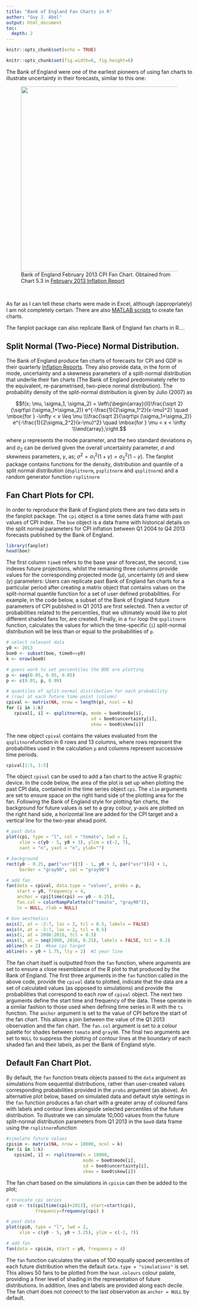 ```yaml
---
title: "Bank of England Fan Charts in R"
author: "Guy J. Abel"
output: html_document
toc:
  depth: 2
---
```


```r
knitr::opts_chunk$set(echo = TRUE)

knitr::opts_chunk$set(fig.width=6, fig.height=6)
```

The Bank of England were one of the earliest pioneers of using fan charts to illustrate uncertainty in their forecasts, similar to this one:

<figure>
<img src="http://gjabel.files.wordpress.com/2014/03/mpcinffeb13.png" width="500" />   
<figcaption>Bank of England February 2013 CPI Fan Chart. Obtained from Chart 5.3 in <a href="https://www.bankofengland.co.uk/-/media/boe/files/inflation-report/2013/february-2013.pdf?la=en&hash=60568504A878E0DC881EC0A28263A1197F3CA811">February 2013 Inflation Report</a></figcaption>
</figure><br>


As far as I can tell these charts were made in Excel, although (appropriately) I am not completely certain. There are also <a href="http://www.mathworks.de/matlabcentral/fileexchange/27702-fan-chart">MATLAB scripts</a> to create fan charts.

The fanplot package can also replicate Bank of England fan charts in R....

## Split Normal (Two-Piece) Normal Distribution.

The Bank of England produce fan charts of forecasts for CPI and GDP in their quarterly <a href="http://www.bankofengland.co.uk/publications/Pages/inflationreport/default.aspx">Inflation Reports</a>. They also provide data, in the form of mode, uncertainty and a skewness parameters of a split-normal distribution that underlie their fan charts (The Bank of England predominately refer to the equivalent, re-parametrised, two-piece normal distribution). The probability density of the split-normal distribution is given by Julio (2007) as

$$f(x; \mu, \sigma_1, \sigma_2) = \left\{\begin{array}{ll}\frac{\sqrt 2}{\sqrt\pi (\sigma_1+\sigma_2)} e^{-\frac{1}{2\sigma_1^2}(x-\mu)^2} \quad \mbox{for } -\infty < x \leq \mu \\\frac{\sqrt 2}{\sqrt\pi (\sigma_1+\sigma_2)} e^{-\frac{1}{2\sigma_2^2}(x-\mu)^2} \quad \mbox{for } \mu < x < \infty \\\end{array},\right.$$

where $\mu$ represents the mode parameter, and the two standard deviations $\sigma_1$ and $\sigma_2$ can be derived given the overall uncertainty parameter, $\sigma$ and skewness parameters, $\gamma$, as;
$\sigma^2=\sigma^2_1(1+\gamma)=\sigma^2_2(1-\gamma).$
The fanplot package contains functions for the density, distribution and quantile of a split normal distribution (`dsplitnorm`, `psplitnorm` and `qsplitnorm`) and a random generator function `rsplitnorm` 

## Fan Chart Plots for CPI.

In order to reproduce the Bank of England plots there are two data sets in the fanplot package. The `cpi` object is a time series data frame with past values of CPI index. The `boe` object is a data frame with historical details on the split normal parameters for CPI inflation between Q1 2004 to Q4 2013 forecasts published by the Bank of England.

```r
library(fanplot)
head(boe)
```

The first column `time0` refers to the base year of forecast, the second, `time` indexes future projections, whilst the remaining three columns provide values for the corresponding projected mode ($\mu$), uncertainty ($\sigma$) and skew ($\gamma$) parameters:
Users can replicate past Bank of England fan charts for a particular period after creating a matrix object that contains values on the split-normal quantile function for a set of user defined probabilities. For example, in the code below, a subset of the Bank of England future parameters of CPI published in Q1 2013 are first selected. Then a vector of probabilities related to the percentiles, that we ultimately would like to plot different shaded fans for, are created. Finally, in a `for` loop the `qsplitnorm` function, calculates the values for which the time-specific (`i`) split-normal distribution will be less than or equal to the probabilities of `p`.
```r
# select relevant data
y0 <- 2013
boe0 <- subset(boe, time0==y0)
k <- nrow(boe0)

# guess work to set percentiles the BOE are plotting
p <- seq(0.05, 0.95, 0.05)
p <- c(0.01, p, 0.99)

# quantiles of split-normal distribution for each probability
# (row) at each future time point (column)
cpival <- matrix(NA, nrow = length(p), ncol = k)
for (i in 1:k)
   cpival[, i] <- qsplitnorm(p, mode = boe0$mode[i],
                                sd = boe0$uncertainty[i],
                                skew = boe0$skew[i])
```

The new object `cpival` contains the values evaluated from the `qsplitnorm `function in 6 rows and 13 columns, where rows represent the probabilities used in the calculation `p` and columns represent successive time periods.
```r
cpival[1:5, 1:5]
```


The object `cpival` can be used to add a fan chart to the active R graphic device. In the code below, the area of the plot is set up when plotting the past CPI data, contained in the time series object `cpi`. The `xlim` arguments are set to ensure space on the right hand side of the plotting area for the fan. Following the Bank of England style for plotting fan charts, the background for future values is set to a gray colour, y-axis are plotted on the right hand side, a horizontal line are added for the CPI target and a vertical line for the two-year ahead point.
```r
# past data
plot(cpi, type = "l", col = "tomato", lwd = 2,
     xlim = c(y0 - 5, y0 + 3), ylim = c(-2, 7),
     xaxt = "n", yaxt = "n", ylab="")

# background
rect(y0 - 0.25, par("usr")[3] - 1, y0 + 3, par("usr")[4] + 1,
     border = "gray90", col = "gray90")

# add fan
fan(data = cpival, data.type = "values", probs = p,
    start = y0, frequency = 4,
    anchor = cpi[time(cpi) == y0 - 0.25],
    fan.col = colorRampPalette(c("tomato", "gray90")),
    ln = NULL, rlab = NULL)

# boe aesthetics
axis(2, at = -2:7, las = 2, tcl = 0.5, labels = FALSE)
axis(4, at = -2:7, las = 2, tcl = 0.5)
axis(1, at = 2008:2016, tcl = 0.5)
axis(1, at = seq(2008, 2016, 0.25), labels = FALSE, tcl = 0.2)
abline(h = 2)  #boe cpi target
abline(v = y0 + 1.75, lty = 2)  #2 year line
```

<!-- <a href="http://gjabel.files.wordpress.com/2013/04/boe1.png"><img class="aligncenter size-full wp-image-1192" src="http://gjabel.files.wordpress.com/2013/04/boe1.png" alt="boe1" width="578" height="522" /></a> -->
The fan chart itself is outputted from the `fan` function, where arguments are set to ensure a close resemblance of the R plot to that produced by the Bank of England. The first three arguments in the `fan` function called in the above code, provide the `cpival` data to plotted, indicate that the data are a set of calculated values (as opposed to simulations) and provide the probabilities that correspond to each row of `cpival` object. The next two arguments define the start time and frequency of the data. These operate in a similar fashion to those used when defining time series in R with the `ts` function. The `anchor` argument is set to the value of CPI before the start of the fan chart. This allows a join between the value of the Q1 2013 observation and the fan chart. The `fan.col` argument is set to a colour palette for shades between `tomato` and `gray90`. The final two arguments are set to `NULL` to suppress the plotting of contour lines at the boundary of each shaded fan and their labels, as per the Bank of England style.

## Default Fan Chart Plot.

By default, the `fan` function treats objects passed to the `data` argument as simulations from sequential distributions, rather than user-created values corresponding probabilities provided in the `probs` argument (as above). An alternative plot below, based on simulated data and default style settings in the `fan` function produces a fan chart with a greater array of coloured fans with labels and contour lines alongside selected percentiles of the future distribution. To illustrate we can simulate 10,000 values from the future split-normal distribution parameters from Q1 2013 in the `boe0` data frame using the `rsplitnorm `function
```r
#simulate future values
cpisim <- matrix(NA, nrow = 10000, ncol = k)
for (i in 1:k)
   cpisim[, i] <- rsplitnorm(n = 10000, 
                             mode = boe0$mode[i],
                             sd = boe0$uncertainty[i],
                             skew = boe0$skew[i])
```

The fan chart based on the simulations in `cpisim` can then be added to the plot;
```r
# truncate cpi series
cpi0 <- ts(cpi[time(cpi)<2013], start=start(cpi),
           frequency=frequency(cpi) )

# past data
plot(cpi0, type = "l", lwd = 2,
     xlim = c(y0 - 5, y0 + 3.25), ylim = c(-2, 7))

# add fan
fan(data = cpisim, start = y0, frequency = 4)
```
<!-- <a href="http://gjabel.files.wordpress.com/2013/04/boe2.png"><img class="aligncenter size-full wp-image-1191" src="http://gjabel.files.wordpress.com/2013/04/boe2.png" alt="boe2" width="578" height="522" /></a> -->

The `fan` function calculates the values of 100 equally spaced percentiles of each future distribution when the default `data.type = "simulations"` is set. This allows 50 fans to be plotted from the `heat.colours` colour palate, providing a finer level of shading in the representation of future distributions. In addition, lines and labels are provided along each decile. The fan chart does not connect to the last observation as `anchor = NULL` by default.